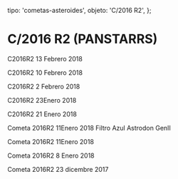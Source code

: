 
  tipo: 'cometas-asteroides',
  objeto: 'C/2016 R2',
};

# C/2016 R2 (PANSTARRS)

<Imagen
  src="registro/c2016-r2_20180213_2016r2_20180213_i88.jpg"
  fecha="20180213"
/>

C2016R2 13 Febrero 2018

<Imagen
  src="registro/c2016-r2_20180210_2016r2_20180210_i88.jpg"
  fecha="20180210"
/>

C2016R2 10 Febrero 2018

<Imagen
  src="registro/c2016-r2_20180202_2016r2_20180202_i88.jpg"
  fecha="20180202"
/>

C2016R2 2 Febrero 2018

<Imagen
  src="registro/c2016-r2_20180123_c2016r2_20180123_i88.jpg"
  fecha="20180123"
/>

C2016R2 23Enero 2018

<Imagen
  src="registro/c2016-r2_20180121_2016r2_20180121_i88.jpg"
  fecha="20180121"
/>

C2016R2 21 Enero 2018

<Imagen
  src="registro/c2016-r2_20180111_grafe.jpg"
  fecha="20180111"
/>

Cometa 2016R2 11Enero 2018 Filtro Azul Astrodon GenII

<Imagen
  src="registro/c2016-r2_20180111_2016r2_20180111_i88.jpg"
  fecha="20180111"
/>

Cometa 2016R2 11Enero 2018

<Imagen
  src="registro/c2016-r2_20180108_c2016r2_20180108_i88.jpg"
  fecha="20180108"
/>

Cometa 2016R2 8 Enero 2018

<Imagen
  src="registro/c2016-r2_20171223_c2016r2_20171223_i881.jpg"
  fecha="20171223"
/>

Cometa 2016R2 23 dicembre 2017